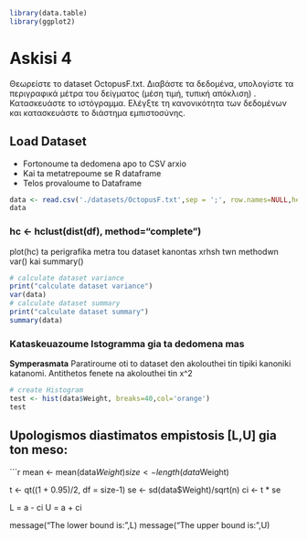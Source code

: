```r
library(data.table)
library(ggplot2)
```


# Askisi 4
Θεωρείστε το dataset OctopusF.txt. Διαβάστε τα δεδομένα, υπολογίστε τα περιγραφικά μέτρα του δείγματος (μέση τιμή, τυπική απόκλιση) . Κατασκευάστε το ιστόγραμμα. Ελέγξτε τη κανονικότητα των δεδομένων και κατασκευάστε το διάστημα εμπιστοσύνης.

## Load Dataset
- Fortonoume ta dedomena apo to CSV arxio
- Kai ta metatrepoume se R dataframe
- Telos provaloume to Dataframe
```r
data <- read.csv('./datasets/OctopusF.txt',sep = ';', row.names=NULL,header = TRUE)
data
```

### hc <- hclust(dist(df), method="complete")
plot(hc)
 ta perigrafika metra tou dataset kanontas xrhsh twn methodwn var() kai summary()

```r
# calculate dataset variance
print("calculate dataset variance")
var(data)
# calculate dataset summary
print("calculate dataset summary")
summary(data)
```

### Kataskeuazoume Istogramma gia ta dedomena mas
**Symperasmata**
Paratiroume oti to dataset den akolouthei tin tipiki kanoniki katanomi.
Antithetos fenete na akolouthei tin x^2
```r
# create Histogram
test <- hist(data$Weight, breaks=40,col='orange')
test
```
## Upologismos diastimatos empistosis [L,U] gia ton meso:
```r
mean <- mean(data$Weight)
size <- length(data$Weight)

t <- qt((1 + 0.95)/2, df = size-1)
se <- sd(data$Weight)/sqrt(n)
ci <- t * se

L = a - ci
U = a + ci

message("The lower bound is: ",L)
message("The upper bound is: ",U)

